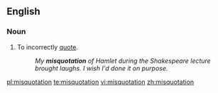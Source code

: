 ==English==
===Noun===
{{en-noun}}

#To incorrectly [[quote]].
#:''My '''misquotation''' of Hamlet during the Shakespeare lecture brought laughs.  I wish I'd done it on purpose.''

[[pl:misquotation]]
[[te:misquotation]]
[[vi:misquotation]]
[[zh:misquotation]]